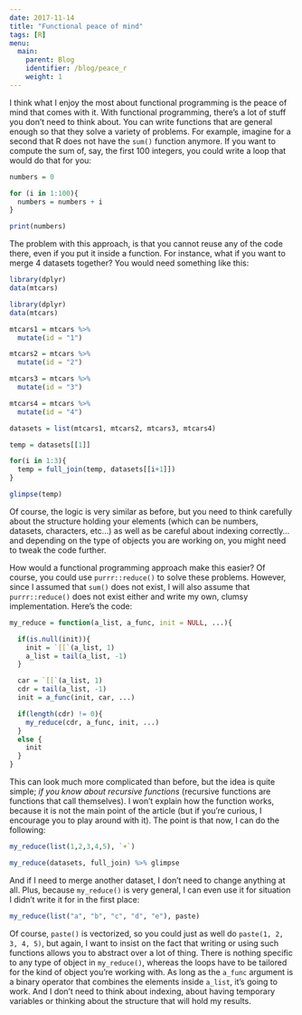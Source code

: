 ```yaml
---
date: 2017-11-14
title: "Functional peace of mind"
tags: [R]
menu:
  main:
    parent: Blog
    identifier: /blog/peace_r
    weight: 1
---
```


I think what I enjoy the most about functional programming is the peace of mind that comes with it.
With functional programming, there's a lot of stuff you don't need to think about. You can write
functions that are general enough so that they solve a variety of problems. For example, imagine
for a second that R does not have the `sum()` function anymore. If you want to compute the sum of,
say, the first 100 integers, you could write a loop that would do that for you:

```r
numbers = 0

for (i in 1:100){
  numbers = numbers + i
}

print(numbers)
```

The problem with this approach, is that you cannot reuse any of the code there, even if you put it
inside a function. For instance, what if you want to merge 4 datasets together? You would need
something like this:

```r
library(dplyr)
data(mtcars)
```

```r
library(dplyr)
data(mtcars)
```

```r
mtcars1 = mtcars %>%
  mutate(id = "1")

mtcars2 = mtcars %>%
  mutate(id = "2")

mtcars3 = mtcars %>%
  mutate(id = "3")

mtcars4 = mtcars %>%
  mutate(id = "4")

datasets = list(mtcars1, mtcars2, mtcars3, mtcars4)

temp = datasets[[1]]

for(i in 1:3){
  temp = full_join(temp, datasets[[i+1]])
}

glimpse(temp)
```

Of course, the logic is very similar as before, but you need to think carefully about the structure
holding your elements (which can be numbers, datasets, characters, etc...) as well as be careful
about indexing correctly... and depending on the type of objects you are working on, you might need
to tweak the code further.

How would a functional programming approach make this easier? Of course, you could use
`purrr::reduce()` to solve these problems. However, since I assumed that `sum()` does not exist,
I will also assume that `purrr::reduce()` does not exist either and write my own, clumsy
implementation. Here's the code:

```r
my_reduce = function(a_list, a_func, init = NULL, ...){

  if(is.null(init)){
    init = `[[`(a_list, 1)
    a_list = tail(a_list, -1)
  }

  car = `[[`(a_list, 1)
  cdr = tail(a_list, -1)
  init = a_func(init, car, ...)

  if(length(cdr) != 0){
    my_reduce(cdr, a_func, init, ...)
  }
  else {
    init
  }
}
```

This can look much more complicated than before, but the idea is quite simple; *if you know about
recursive functions* (recursive functions are functions that call themselves). I won't explain how
the function works, because it is not the main point of the article (but if
you're curious, I encourage you to play around with it). The point is that now, I can do the following:

```r
my_reduce(list(1,2,3,4,5), `+`)

my_reduce(datasets, full_join) %>% glimpse
```

And if I need to merge another dataset, I don't need to change anything at all. Plus, because `my_reduce()` 
is very general, I can even use it for situation I didn't write it for in the first place:

```r
my_reduce(list("a", "b", "c", "d", "e"), paste)
```

Of course, `paste()` is vectorized, so you could just as well do `paste(1, 2, 3, 4, 5)`, but again, I want
to insist on the fact that writing or using such functions allows you to abstract over a lot of thing.
There is nothing specific to any type of object in `my_reduce()`, whereas the loops have to be tailored
for the kind of object you're working with. As long as the `a_func` argument is a binary operator
that combines the elements inside `a_list`, it's going to work. And I don't need to think about
indexing, about having temporary variables or thinking about the structure that will hold my
results.
